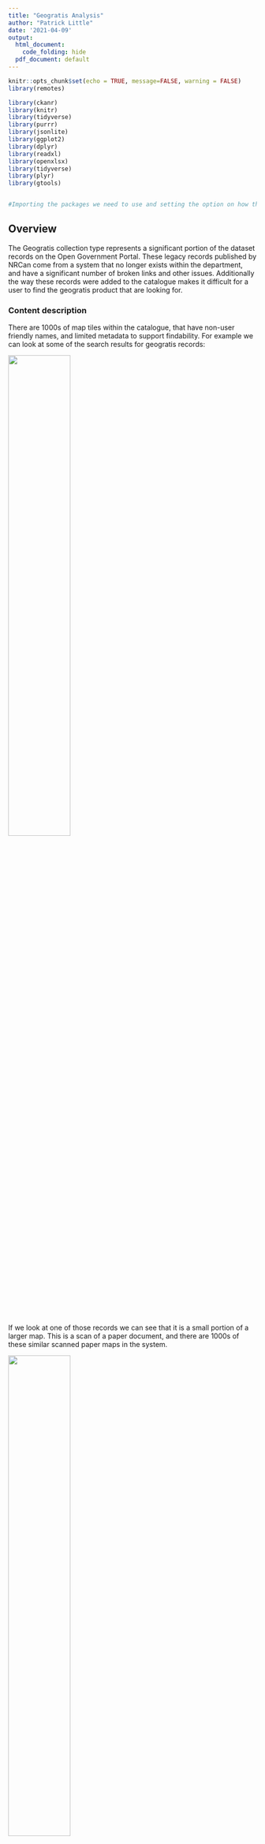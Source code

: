 ```yaml
---
title: "Geogratis Analysis"
author: "Patrick Little"
date: '2021-04-09'
output:
  html_document:
    code_folding: hide
  pdf_document: default
---
```


```r
knitr::opts_chunk$set(echo = TRUE, message=FALSE, warning = FALSE)
library(remotes)

library(ckanr)
library(knitr)
library(tidyverse)
library(purrr)
library(jsonlite)
library(ggplot2)
library(dplyr)
library(readxl)
library(openxlsx)
library(tidyverse)
library(plyr)
library(gtools)


#Importing the packages we need to use and setting the option on how the output looks
```

## Overview

The Geogratis collection type represents a significant portion of the dataset records on the Open Government Portal. These legacy records published by NRCan come from a system that no longer exists within the department, and have a significant number of broken links and other issues. Additionally the way these records were added to the catalogue makes it difficult for a user to find the geogratis product that are looking for. 

### Content description

There are 1000s of map tiles within the catalogue, that have non-user friendly names, and limited metadata to support findability. For example we can look at some of the search results for geogratis records:

![](geosearch.jpg){width=50%}


If we look at one of those records we can see that it is a small portion of a larger map. This is a scan of a paper document, and there are 1000s of these similar scanned paper maps in the system.


![](example.jpg){width=50%}

<br>
NRCan will be replacing these individual map tile records with modern mapping services that allow a user to look at a interactive map, then select which areas they want to extract different types of maps for. This improved user experience should make mapping products easier to find, as well as remove the clutter of 10,000s of rarely used records from the portal. 


## Impact

```r

UUIDs<-as.data.frame(readLines("SGB-UUID-to-delete.txt")) #Reading in the list of records NRCan sent us, and converting it to a dataframe
count_UUIDs<-nrow(UUIDs) #getting a count for how many records there are
names(UUIDs)<-c("ID") #storing the number as a variable to use within the text of the document
```

<br>
NRCan is decommissioning the server that hosts the `r count_UUIDs` datasets. They are targeting early summer to have this legacy sever decomissioned.

```r
R.utils::gunzip("od-do-canada.jsonl.gz", remove=F) #taking the metadata catalogue jsonlines and gunzipping
query1<-readLines("od-do-canada.jsonl") #reading it into R line by line
lines <- lapply(query1,unlist) #converting it from a bunch of list objects to json
num_recs<-length(lines) #getting the number of records currently on the portal
```

```r
percent_recs<-(count_UUIDs/num_recs)*100 #calculating the percent of overall records to be removed
percent_recs<-round(percent_recs,digits=0) #rounding that to a whole number
```

<br>
As of 2021-04-07 these records represent `r percent_recs`% of the current number of records on the portal.

```r
#initialiing a dataframe with the elements we want from our json, for our 1st line
q1<-fromJSON(lines[[1]])
ID<-q1$id
org<-q1$organization$name
collection<-q1$collection
date_created<-q1$metadata_created
date_last_mod<-q1$metadata_modified
q1data<-data.frame(ID,org,collection,date_created,date_last_mod)
names(q1data)<-c("ID","org","collection","date_created","date_last_mod")
for(i in 2:length(lines)){ #loop over this for each line of json - except the 1st line, append each line to the dataframe
q1<-fromJSON(lines[[i]])
ID<-q1$id
org<-q1$organization$name
collection<-q1$collection
date_created<-q1$metadata_created
date_last_mod<-q1$metadata_modified
q1data<- q1data %>% add_row(ID,org,collection,date_created,date_last_mod)
}

```
<br>
The current breakdown of records on the portal is as follows:

```r

#create a plot of the current records, grouped by collection type
ggplot(q1data, aes(x=collection)) + geom_bar(alpha=0.5,stat="count") + stat_count(geom = "text", colour = "blue", size = 3.5,
aes(label = ..count..),position=position_stack(vjust=0.5)) + 
theme(axis.text.x = element_text(angle = 60, vjust = 1, hjust=1))
```

```r


df2<-anti_join(q1data, UUIDs, by = "ID") #creating a new dataframe with the list of records removed
new_total<-nrow(df2) #getting a new total of the number of records on the portal
#plotting the new number of records grouped collection type
ggplot(df2, aes(x=collection)) + geom_bar(alpha=0.5,stat="count") + stat_count(geom = "text", colour = "blue", size = 3.5,
aes(label = ..count..),position=position_stack(vjust=0.5)) + 
theme(axis.text.x = element_text(angle = 60, vjust = 1, hjust=1))
```

<br>
When the `r count_UUIDs` Geogratis records from NRCan are removed the breakdown will be as above, excepting that additional records from other catalogue types may be added or removed based on normal operations.That will leave us with `r new_total` records on the portal. 



## Analytics



```r
#load in our downloads data, then get rid of the tabs we don't want
wb<-loadWorkbook("downloads-032020-032021.xlsx")
removeWorksheet(wb, 1)#remove the unwanted tabs
removeWorksheet(wb, 1)#do it again for the 2nd unwanted
saveWorkbook(wb,"downloads.xlsx", overwrite = T)

path<-"downloads.xlsx"
dls<-lapply(excel_sheets(path), read_excel, path = path) #read in the data from the 86 remaining tabs of the workbook

#make a dataframe with our downloads data
dl_df<-map_dfr(dls,`[`, c("ID / Identificateur","Title English / Titre en anglais","Number of downloads / Nombre de téléchargements"))
dl_df<-na.omit(dl_df)
dl_df$`Title English / Titre en anglais`<-NULL
names(dl_df)<-c("ID","downloads") 

#do a left join between the list records on the portal and their downloads data, based on UUID 
combined<-merge(x = q1data, y = dl_df, by = "ID", all.x = TRUE)
combined<-na.replace(combined,0)

#summarize the downloads data by collection type
collection_mean<-ddply(combined, .(combined$collection), summarize, mean_downloads=mean(downloads))
collection_counts<-ddply(combined, .(combined$collection), summarize, count_downloads=sum(downloads))
collection_dls<-cbind(collection_mean,collection_counts$count_downloads)
names(collection_dls)<-c("Collection","Mean Downloads","Count Downloads")
#output a nicely formatted table in the document
kable(collection_dls, caption="Downloads and Average Downloads by Collection Type - FY2020-21")




```
<br>
Based on our downloads data from 2020-04-01 to 2021-03-31 (FY 2020-21) we can see that Geogratis gets a small percentage of the downloads from the portal, even though it represents a huge portion of the overall number of records. 

```r
#change the collection type of be of type factor, then copy just the geogratis data to a new dataframe
combined$collection<-as.factor(combined$collection)
geogratis_dls<-subset(combined, collection=="geogratis") %>% arrange(desc(downloads))
unused<-nrow(geogratis_dls)-1911 #calculate number of unused datasets
avg_geogratis<-round(mean(geogratis_dls$downloads), digits=3)
```
We can also see that only 1,911 out of the geogratis records received any downloads in FY2020-21, meaning `r format(unused, scientific=FALSE)` geogratis datasets were not downloaded a single time during the past fiscal year.

<br>
Since so many of the datasets received zero downloads, removing them from the portal is likely going to have minimal impact on KPIs we monitor for the portal such as number of page views and downloads.

```r
remove_dls<-merge(x = geogratis_dls, y = UUIDs, by = "ID", all.y = TRUE)
remove_dls<-na.replace(remove_dls,0) %>% arrange(desc(downloads))
max_remove<-max(remove_dls$downloads)
avg_remove<-round(mean(remove_dls$downloads),digits=3)
```

<br>
Looking at the number of downloads within the group of datasets scheduled to be removed, the top dataset in that collection got `r max_remove` downloads. The average number of number of downloads per dataset in this group is `r avg_remove`. This is far lower than the geogratis collection overall, with an average downloads per dataset of `r avg_geogratis`. 

```r


ggplot(remove_dls[1:412,], aes(downloads)) + geom_histogram(bins=100)+labs(title="Datasets to be Removed by Count of Number of Downloads - FY2020-21")+scale_x_continuous(name="number of downloads", breaks=c(1,2,3,4,5,6,7,8,9,10,11,12,13,14,15,16,17,18,19,20,21,22,23,24,25))+stat_count(geom = "text", colour = "blue", size = 8,
aes(label = ..count..),position=position_stack(vjust=0.5))
```

<br>
Here we can see the top 10 most frequently downloaded datasets from this group.

```r
ckanr_setup(url="https://open.canada.ca/data")

api_results<-data.frame("ID","Title","Description","Link", row.names = F)
names(api_results)<-c("ID","Title","Description","Link")


for (i in remove_dls$ID[1:10]){
   data<-package_show(i)
   ID<-data$id
   Title<-data$title_translated$en
   Description<-data$notes_translated$en
   Link<-paste0("https://open.canada.ca/data/en/dataset/",as.character(i))
   api_results<-api_results %>% add_row(ID,Title,Description,Link)
}

api_results<-merge(x = api_results, y = dl_df, by = "ID", all.x = F) %>% arrange(desc(downloads))

kable(api_results)
```



```r

#delete the jsonlines file from the directory so it doesn't throw an error when I regenerate the report next time
if (file.exists("od-do-canada.jsonl")) {
  #Delete file if it exists
  file.remove("od-do-canada.jsonl")
} 
```


